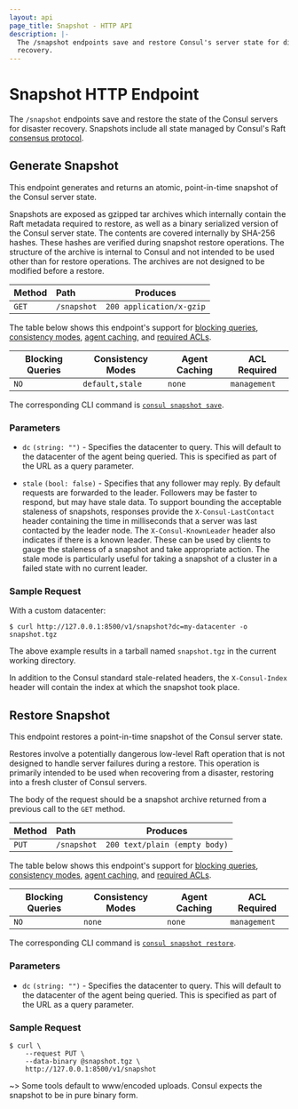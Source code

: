 ```yaml
---
layout: api
page_title: Snapshot - HTTP API
description: |-
  The /snapshot endpoints save and restore Consul's server state for disaster
  recovery.
---
```


# Snapshot HTTP Endpoint

The `/snapshot` endpoints save and restore the state of the Consul
servers for disaster recovery. Snapshots include all state managed by Consul's
Raft [consensus protocol](/docs/internals/consensus).

## Generate Snapshot

This endpoint generates and returns an atomic, point-in-time snapshot of the
Consul server state.

Snapshots are exposed as gzipped tar archives which internally contain the Raft
metadata required to restore, as well as a binary serialized version of the
Consul server state. The contents are covered internally by SHA-256 hashes.
These hashes are verified during snapshot restore operations. The structure of
the archive is internal to Consul and not intended to be used other than for
restore operations. The archives are not designed to be modified before a
restore.

| Method | Path        | Produces                 |
| :----- | :---------- | ------------------------ |
| `GET`  | `/snapshot` | `200 application/x-gzip` |

The table below shows this endpoint's support for
[blocking queries](/api/features/blocking),
[consistency modes](/api/features/consistency),
[agent caching](/api/features/caching), and
[required ACLs](/api#authentication).

| Blocking Queries | Consistency Modes | Agent Caching | ACL Required |
| ---------------- | ----------------- | ------------- | ------------ |
| `NO`             | `default,stale`   | `none`        | `management` |

The corresponding CLI command is [`consul snapshot save`](/commands/snapshot/save).

### Parameters

- `dc` `(string: "")` - Specifies the datacenter to query. This will default
  to the datacenter of the agent being queried. This is specified as part of the
  URL as a query parameter.

- `stale` `(bool: false)` - Specifies that any follower may reply. By default
  requests are forwarded to the leader. Followers may be faster to respond, but
  may have stale data. To support bounding the acceptable staleness of
  snapshots, responses provide the `X-Consul-LastContact` header containing the
  time in milliseconds that a server was last contacted by the leader node. The
  `X-Consul-KnownLeader` header also indicates if there is a known leader. These
  can be used by clients to gauge the staleness of a snapshot and take
  appropriate action. The stale mode is particularly useful for taking a
  snapshot of a cluster in a failed state with no current leader.

### Sample Request

With a custom datacenter:

```shell-session
$ curl http://127.0.0.1:8500/v1/snapshot?dc=my-datacenter -o snapshot.tgz
```

The above example results in a tarball named `snapshot.tgz` in the current working directory.

In addition to the Consul standard stale-related headers, the `X-Consul-Index`
header will contain the index at which the snapshot took place.

## Restore Snapshot

This endpoint restores a point-in-time snapshot of the Consul server state.

Restores involve a potentially dangerous low-level Raft operation that is not
designed to handle server failures during a restore. This operation is primarily
intended to be used when recovering from a disaster, restoring into a fresh
cluster of Consul servers.

The body of the request should be a snapshot archive returned from a previous
call to the `GET` method.

| Method | Path        | Produces                      |
| :----- | :---------- | ----------------------------- |
| `PUT`  | `/snapshot` | `200 text/plain (empty body)` |

The table below shows this endpoint's support for
[blocking queries](/api/features/blocking),
[consistency modes](/api/features/consistency),
[agent caching](/api/features/caching), and
[required ACLs](/api#authentication).

| Blocking Queries | Consistency Modes | Agent Caching | ACL Required |
| ---------------- | ----------------- | ------------- | ------------ |
| `NO`             | `none`            | `none`        | `management` |

The corresponding CLI command is [`consul snapshot restore`](/commands/snapshot/restore).

### Parameters

- `dc` `(string: "")` - Specifies the datacenter to query. This will default
  to the datacenter of the agent being queried. This is specified as part of the
  URL as a query parameter.

### Sample Request

```shell-session
$ curl \
    --request PUT \
    --data-binary @snapshot.tgz \
    http://127.0.0.1:8500/v1/snapshot
```

~> Some tools default to www/encoded uploads. Consul expects the snapshot to be
in pure binary form.
